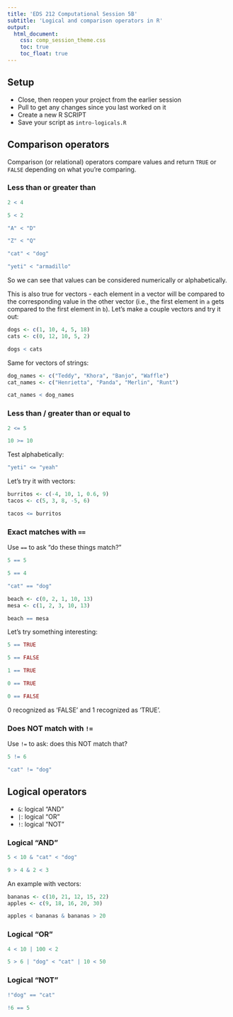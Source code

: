 ```yaml
---
title: 'EDS 212 Computational Session 5B'
subtitle: 'Logical and comparison operators in R'
output: 
  html_document:
    css: comp_session_theme.css
    toc: true
    toc_float: true
---
```


## Setup

- Close, then reopen your project from the earlier session
- Pull to get any changes since you last worked on it
- Create a new R SCRIPT 
- Save your script as `intro-logicals.R`

## Comparison operators

Comparison (or relational) operators compare values and return `TRUE` or `FALSE` depending on what you're comparing. 

### Less than or greater than

```r
2 < 4
```

```r
5 < 2
```

```r
"A" < "D"
```

```r
"Z" < "Q"
```

```r
"cat" < "dog"
```

```r
"yeti" < "armadillo"
```

So we can see that values can be considered numerically or alphabetically. 

This is also true for vectors - each element in a vector will be compared to the corresponding value in the other vector (i.e., the first element in `a` gets compared to the first element in `b`). Let's make a couple vectors and try it out: 

```r
dogs <- c(1, 10, 4, 5, 18)
cats <- c(0, 12, 10, 5, 2)

dogs < cats
```

Same for vectors of strings: 
```r
dog_names <- c("Teddy", "Khora", "Banjo", "Waffle")
cat_names <- c("Henrietta", "Panda", "Merlin", "Runt")

cat_names < dog_names
```


### Less than / greater than **or equal to**

```r
2 <= 5
```

```r
10 >= 10
```

Test alphabetically: 

```r
"yeti" <= "yeah"
```

Let's try it with vectors: 

```r
burritos <- c(-4, 10, 1, 0.6, 9)
tacos <- c(5, 3, 8, -5, 6)

tacos <= burritos
```

### Exact matches with `==`

Use `==` to ask "do these things match?" 

```r
5 == 5
```

```r
5 == 4
```

```r
"cat" == "dog"
```

```r
beach <- c(0, 2, 1, 10, 13)
mesa <- c(1, 2, 3, 10, 13)

beach == mesa
```

Let's try something interesting: 
```r
5 == TRUE

5 == FALSE

1 == TRUE

0 == TRUE

0 == FALSE
```

0 recognized as 'FALSE' and 1 recognized as 'TRUE'. 

### Does NOT match with `!=`

Use `!=` to ask: does this NOT match that?

```r
5 != 6
```

```r
"cat" != "dog"
```

## Logical operators

- `&`: logical "AND"
- `|`: logical "OR"
- `!`: logical "NOT"

### Logical "AND"

```r
5 < 10 & "cat" < "dog"
```

```r
9 > 4 & 2 < 3
```

An example with vectors: 

```r
bananas <- c(10, 21, 12, 15, 22)
apples <- c(9, 18, 16, 20, 30)

apples < bananas & bananas > 20
```


### Logical "OR"

```r
4 < 10 | 100 < 2
```

```r
5 > 6 | "dog" < "cat" | 10 < 50
```

### Logical "NOT"

```r
!"dog" == "cat"

!6 == 5

```

